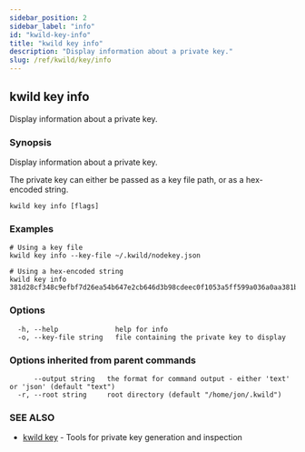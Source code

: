 ```yaml
---
sidebar_position: 2
sidebar_label: "info"
id: "kwild-key-info"
title: "kwild key info"
description: "Display information about a private key."
slug: /ref/kwild/key/info
---
```


## kwild key info

Display information about a private key.

### Synopsis

Display information about a private key.

The private key can either be passed as a key file path, or as a hex-encoded string.

```
kwild key info [flags]
```

### Examples

```
# Using a key file
kwild key info --key-file ~/.kwild/nodekey.json

# Using a hex-encoded string
kwild key info 381d28cf348c9efbf7d26ea54b647e2cb646d3b98cdeec0f1053a5ff599a036a0aa381bd4aad1670a39977d5416bfac7bd060765adc58a4bb16bbbafeefbae34
```

### Options

```
  -h, --help              help for info
  -o, --key-file string   file containing the private key to display
```

### Options inherited from parent commands

```
      --output string   the format for command output - either 'text' or 'json' (default "text")
  -r, --root string     root directory (default "/home/jon/.kwild")
```

### SEE ALSO

* [kwild key](/docs/ref/kwild/key)	 - Tools for private key generation and inspection

